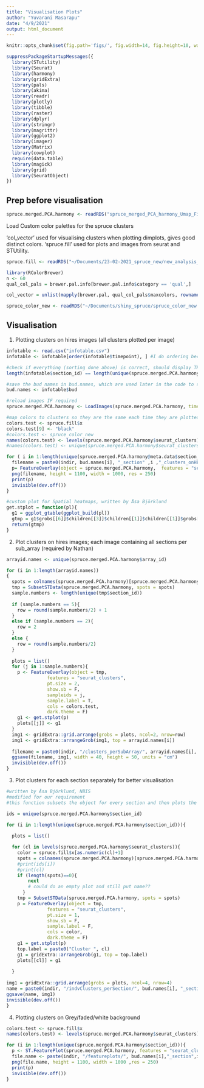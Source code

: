 ```yaml
---
title: "Visualisation Plots"
author: "Yuvarani Masarapu"
date: "4/9/2021"
output: html_document
---
```


```r
knitr::opts_chunk$set(fig.path='figs/', fig.width=14, fig.height=10, warning=FALSE, message=FALSE, echo = FALSE)
```

```r
suppressPackageStartupMessages({
  library(STutility)
  library(Seurat)
  library(harmony)
  library(gridExtra)
  library(pals)
  library(akima)
  library(readr)
  library(plotly)
  library(tibble)
  library(raster)
  library(dplyr)
  library(stringr)
  library(magrittr)
  library(ggplot2)
  library(imager)
  library(Matrix)
  library(cowplot)
  require(data.table)
  library(magick)
  library(grid)
  library(SeuratObject)
})
```

## Prep before visualisation

```r
spruce.merged.PCA.harmony <- readRDS("spruce_merged_PCA_harmony_Umap_FindNeigh_findClusters.rds")
```

Load Custom color palettes for the spruce clusters

'col_vector' used for visualising clusters when plotting dimplots, gives good distinct colors. 'spruce.fill' used for plots and images from seurat and STUtility.

```r
spruce.fill <- readRDS("~/Documents/23-02-2021_spruce_new/new_analysis_local/figs_28dims/clustering_set3/spruce.fill.rds")

library(RColorBrewer)
n <- 60
qual_col_pals = brewer.pal.info[brewer.pal.info$category == 'qual',]

col_vector = unlist(mapply(brewer.pal, qual_col_pals$maxcolors, rownames(qual_col_pals)))

spruce_color_new <- readRDS("~/Documents/shiny_spruce/spruce_color_new.rds") #custom color palette for the plots
```


## Visualisation

1. Plotting clusters on hires images (all clusters plotted per image)

```r
infotable <- read.csv("infotable.csv")
infotable <- infotable[order(infotable$timepoint), ] #I do ordering because my initial infotable was timepoint-sorted and I want the bud names to be sorted as well; this is done in order to get the right names when images are saved.

#check if everything (sorting done above) is correct, should display TRUE
length(infotable$section_id) == length(unique(spruce.merged.PCA.harmony@meta.data$section_id))

#save the bud names in bud.names, which are used later in the code to save each image as bud name
bud.names <- infotable$bud
```


```r
#reload images IF required
spruce.merged.PCA.harmony <- LoadImages(spruce.merged.PCA.harmony, time.resolve = F, verbose = F)

#map colors to clusters so they are the same each time they are plotted
colors.test <- spruce.fill$x
colors.test[9] <- "black"
#colors.test <- spruce_color_new
names(colors.test) <- levels(spruce.merged.PCA.harmony$seurat_clusters)
#names(colors.test) <- unique(spruce.merged.PCA.harmony$seurat_clusters)

for ( i in 1:length(unique(spruce.merged.PCA.harmony@meta.data$section_id))){
  filename = paste0(indir, bud.names[i], "_section" ,i ,"_clusters_onHE.png", sep = "")
  p= FeatureOverlay(object = spruce.merged.PCA.harmony,  features = "seurat_clusters", pt.size = 0.7, sampleids = i, cols = colors.test, pt.alpha = 2)
  png(filename, height = 1100, width = 1000, res = 250) 
  print(p)
  invisible(dev.off())
}
```

```r
#custom plot for Spatial heatmaps, written by Åsa Björklund
get.stplot = function(pl){
  g1 = ggplot_gtable(ggplot_build(pl))
  gtmp = g1$grobs[[6]]$children[[3]]$children[[1]]$children[[1]]$grobs[[6]]$children[[3]]$children[[1]]$children$layout$grobs[[6]]$children[[3]]$children[[1]]$children$layout$grobs[[5]]
  return(gtmp)
}
```

2. Plot clusters on hires images; each image containing all sections per sub_array (required by Nathan)

```r
arrayid.names <- unique(spruce.merged.PCA.harmony$array_id)

for (i in 1:length(arrayid.names))
{
  spots = colnames(spruce.merged.PCA.harmony)[spruce.merged.PCA.harmony$array_id == arrayid.names[i]]
  tmp = SubsetSTData(spruce.merged.PCA.harmony, spots = spots)
  sample.numbers <- length(unique(tmp$section_id))
  
  if (sample.numbers == 5){
    row = round(sample.numbers/2) + 1
  }
  else if (sample.numbers == 2){
    row = 2
  }
  else {
    row = round(sample.numbers/2)
  }
  
  plots = list()
  for (j in 1:sample.numbers){
    p <- FeatureOverlay(object = tmp, 
               features = "seurat_clusters",
               pt.size = 2,
               show.sb = F,
               sampleids = j,
               sample.label = T,
               cols = colors.test,
               dark.theme = F)
    g1 <- get.stplot(p)
    plots[[j]] <- g1
  }
  img1 <- gridExtra::grid.arrange(grobs = plots, ncol=2, nrow=row)
  img1 <- gridExtra::arrangeGrob(img1, top = arrayid.names[i])
    
  filename = paste0(indir, "/clusters_perSubArray/", arrayid.names[i], "_allSections.png", sep = "")
  ggsave(filename, img1, width = 40, height = 50, units = "cm")
  invisible(dev.off())
}
```

3. Plot clusters for each section separately for better visualisation

```r
#written by Åsa Björklund, NBIS
#modified for our requirement
#this function subsets the object for every section and then plots the spots separately based on each cluster. This gives us individual clusters plotted for each section and avoids the confusion created when using 'split.label = T' in FeatureOverlay()

ids = unique(spruce.merged.PCA.harmony$section_id)

for (i in 1:length(unique(spruce.merged.PCA.harmony$section_id))){
  
  plots = list()

  for (cl in levels(spruce.merged.PCA.harmony$seurat_clusters)){
    color = spruce.fill$x[as.numeric(cl)+1]
    spots = colnames(spruce.merged.PCA.harmony)[spruce.merged.PCA.harmony$section_id == ids[i] & spruce.merged.PCA.harmony$seurat_clusters == cl]
    #print(ids[i])
    #print(cl)
    if (length(spots)==0){ 
        next
        # could do an empty plot and still put name??
      }
    tmp = SubsetSTData(spruce.merged.PCA.harmony, spots = spots)
    p = FeatureOverlay(object = tmp, 
               features = "seurat_clusters",
               pt.size = 1,
               show.sb = F,
               sample.label = F,
               cols = color,
               dark.theme = F)
    g1 = get.stplot(p)
    top.label = paste0("Cluster ", cl)
    g1 = gridExtra::arrangeGrob(g1, top = top.label)
    plots[[cl]] = g1
    
  }
  
img1 = gridExtra::grid.arrange(grobs = plots, ncol=4, nrow=4)
name = paste0(indir, "/indvClusters_perSection/", bud.names[i], "_section",i, "_indv_clusters.png")
ggsave(name, img1)
invisible(dev.off())
}

```

4. Plotting clusters on Grey/faded/white background

```r
colors.test <- spruce.fill$x
names(colors.test) <- levels(spruce.merged.PCA.harmony$seurat_clusters)

for (i in 1:length(unique(spruce.merged.PCA.harmony$section_id))){
  p <- ST.FeaturePlot(spruce.merged.PCA.harmony, features = "seurat_clusters", indices = i , pt.size = 1.2, cols = colors.test)
  file.name <- paste(indir, "/featureplots/", bud.names[i],"_section",i, "_clusters_greyBackground.png", sep = "")
  png(file.name, height = 1100, width = 1000 ,res = 250)
  print(p)
  invisible(dev.off())
}
```
